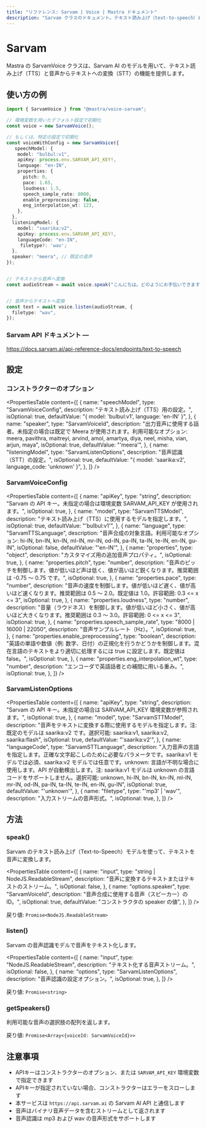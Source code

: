 ```yaml
---
title: "リファレンス: Sarvam | Voice | Mastra ドキュメント"
description: "Sarvam クラスのドキュメント。テキスト読み上げ（text-to-speech）および音声認識（speech-to-text）機能を提供します。"
---
```


# Sarvam

Mastra の SarvamVoice クラスは、Sarvam AI のモデルを用いて、テキスト読み上げ（TTS）と音声からテキストへの変換（STT）の機能を提供します。

## 使い方の例

```typescript
import { SarvamVoice } from "@mastra/voice-sarvam";

// 環境変数を用いたデフォルト設定で初期化
const voice = new SarvamVoice();

// もしくは、特定の設定で初期化
const voiceWithConfig = new SarvamVoice({
   speechModel: {
    model: "bulbul:v1",
    apiKey: process.env.SARVAM_API_KEY!,
    language: "en-IN",
    properties: {
      pitch: 0,
      pace: 1.65,
      loudness: 1.5,
      speech_sample_rate: 8000,
      enable_preprocessing: false,
      eng_interpolation_wt: 123,
    },
  },
  listeningModel: {
    model: "saarika:v2",
    apiKey: process.env.SARVAM_API_KEY!,
    languageCode: "en-IN",
     filetype?: 'wav';
  },
  speaker: "meera", // 既定の音声
});


// テキストから音声へ変換
const audioStream = await voice.speak("こんにちは。どのようにお手伝いできますか？");


// 音声からテキストへ変換
const text = await voice.listen(audioStream, {
  filetype: "wav",
});
```


### Sarvam API ドキュメント —

https://docs.sarvam.ai/api-reference-docs/endpoints/text-to-speech

## 設定

### コンストラクターのオプション

<PropertiesTable
  content={[
    {
      name: "speechModel",
      type: "SarvamVoiceConfig",
      description: "テキスト読み上げ（TTS）用の設定。",
      isOptional: true,
      defaultValue: "{ model: 'bulbul:v1', language: 'en-IN' }",
    },
    {
      name: "speaker",
      type: "SarvamVoiceId",
      description:
        "出力音声に使用する話者。未指定の場合は既定で Meera が使用されます。利用可能なオプション: meera, pavithra, maitreyi, arvind, amol, amartya, diya, neel, misha, vian, arjun, maya",
      isOptional: true,
      defaultValue: "'meera'",
    },
    {
      name: "listeningModel",
      type: "SarvamListenOptions",
      description: "音声認識（STT）の設定。",
      isOptional: true,
      defaultValue: "{ model: 'saarika:v2', language_code: 'unknown' }",
    },
  ]}
/>

### SarvamVoiceConfig

<PropertiesTable
  content={[
    {
      name: "apiKey",
      type: "string",
      description:
        "Sarvam の API キー。未指定の場合は環境変数 SARVAM_API_KEY が使用されます。",
      isOptional: true,
    },
    {
      name: "model",
      type: "SarvamTTSModel",
      description: "テキスト読み上げ（TTS）に使用するモデルを指定します。",
      isOptional: true,
      defaultValue: "'bulbul:v1'",
    },
    {
      name: "language",
      type: "SarvamTTSLanguage",
      description:
        "音声合成の対象言語。利用可能なオプション: hi-IN, bn-IN, kn-IN, ml-IN, mr-IN, od-IN, pa-IN, ta-IN, te-IN, en-IN, gu-IN",
      isOptional: false,
      defaultValue: "'en-IN'",
    },
    {
      name: "properties",
      type: "object",
      description: "カスタマイズ用の追加音声プロパティ。",
      isOptional: true,
    },
    {
      name: "properties.pitch",
      type: "number",
      description:
        "音声のピッチを制御します。値が低いほど声は低く、値が高いほど鋭くなります。推奨範囲は -0.75 ～ 0.75 です。",
      isOptional: true,
    },
    {
      name: "properties.pace",
      type: "number",
      description:
        "音声の速度を制御します。値が低いほど遅く、値が高いほど速くなります。推奨範囲は 0.5 ～ 2.0。既定値は 1.0。許容範囲: 0.3 <= x <= 3",
      isOptional: true,
    },
    {
      name: "properties.loudness",
      type: "number",
      description:
        "音量（ラウドネス）を制御します。値が低いほど小さく、値が高いほど大きくなります。推奨範囲は 0.3 ～ 3.0。許容範囲: 0 <= x <= 3",
      isOptional: true,
    },
    {
      name: "properties.speech_sample_rate",
      type: "8000 | 16000 | 22050",
      description: "音声サンプルレート（Hz）。",
      isOptional: true,
    },
    {
      name: "properties.enable_preprocessing",
      type: "boolean",
      description:
        "英語の単語や数値（例: 数字、日付）の正規化を行うかどうかを制御します。混在言語のテキストをより適切に処理するには true に設定します。既定値は false。",
      isOptional: true,
    },
    {
      name: "properties.eng_interpolation_wt",
      type: "number",
      description: "エンコーダで英語話者との補間に用いる重み。",
      isOptional: true,
    },
  ]}
/>

### SarvamListenOptions

<PropertiesTable
  content={[
    {
      name: "apiKey",
      type: "string",
      description:
        "Sarvam の API キー。未指定の場合は SARVAM_API_KEY 環境変数が参照されます。",
      isOptional: true,
    },
    {
      name: "model",
      type: "SarvamSTTModel",
      description:
        "音声をテキストに変換する際に使用するモデルを指定します。注: 既定のモデルは saarika:v2 です。選択可能: saarika:v1, saarika:v2, saarika:flash",
      isOptional: true,
      defaultValue: "'saarika:v2'",
    },
    {
      name: "languageCode",
      type: "SarvamSTTLanguage",
      description:
        "入力音声の言語を指定します。正確な文字起こしのために必要なパラメータです。saarika:v1 モデルでは必須、saarika:v2 モデルでは任意です。unknown: 言語が不明な場合に使用します。API が自動検出します。注: saarika:v1 モデルは unknown の言語コードをサポートしません。選択可能: unknown, hi-IN, bn-IN, kn-IN, ml-IN, mr-IN, od-IN, pa-IN, ta-IN, te-IN, en-IN, gu-IN",
      isOptional: true,
      defaultValue: "'unknown'",
    },
    {
      name: "filetype",
      type: "'mp3' | 'wav'",
      description: "入力ストリームの音声形式。",
      isOptional: true,
    },
  ]}
/>

## 方法

### speak()

Sarvam のテキスト読み上げ（Text-to-Speech）モデルを使って、テキストを音声に変換します。

<PropertiesTable
  content={[
    {
      name: "input",
      type: "string | NodeJS.ReadableStream",
      description: "音声に変換するテキストまたはテキストのストリーム。",
      isOptional: false,
    },
    {
      name: "options.speaker",
      type: "SarvamVoiceId",
      description: "音声合成に使用する音声（スピーカー）の ID。",
      isOptional: true,
      defaultValue: "コンストラクタの speaker の値",
    },
  ]}
/>

戻り値: `Promise<NodeJS.ReadableStream>`

### listen()

Sarvam の音声認識モデルで音声をテキスト化します。

<PropertiesTable
  content={[
    {
      name: "input",
      type: "NodeJS.ReadableStream",
      description: "テキスト化する音声ストリーム。",
      isOptional: false,
    },
    {
      name: "options",
      type: "SarvamListenOptions",
      description: "音声認識の設定オプション。",
      isOptional: true,
    },
  ]}
/>

戻り値: `Promise<string>`

### getSpeakers()

利用可能な音声の選択肢の配列を返します。

戻り値: `Promise<Array<{voiceId: SarvamVoiceId}>>`

## 注意事項

- APIキーはコンストラクターのオプション、または `SARVAM_API_KEY` 環境変数で指定できます
- APIキーが指定されていない場合、コンストラクターはエラーをスローします
- 本サービスは `https://api.sarvam.ai` の Sarvam AI API と通信します
- 音声はバイナリ音声データを含むストリームとして返されます
- 音声認識は mp3 および wav の音声形式をサポートします